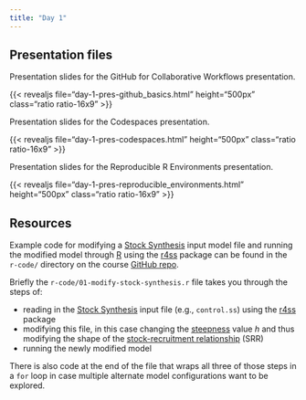 ```yaml
---
title: "Day 1"
---
```


## Presentation files

Presentation slides for the GitHub for Collaborative Workflows presentation.

{{< revealjs file="day-1-pres-github_basics.html" height="500px" class="ratio ratio-16x9" >}}

Presentation slides for the Codespaces presentation.

{{< revealjs file="day-1-pres-codespaces.html" height="500px" class="ratio ratio-16x9" >}}  

Presentation slides for the Reproducible R Environments presentation.

{{< revealjs file="day-1-pres-reproducible_environments.html" height="500px" class="ratio ratio-16x9" >}}    


## Resources

Example code for modifying a [Stock Synthesis](https://nmfs-ost.github.io/ss3-website/) input model file and running the modified model through [R](https://www.r-project.org/) using the [r4ss](https://r4ss.github.io/r4ss/index.html) package can be found in the `r-code/` directory on the course [GitHub repo](https://github.com/MOshima-PIFSC/ISC_OSworkflow_training/tree/main/r-code).

Briefly the `r-code/01-modify-stock-synthesis.r` file takes you through the steps of:

::: {}
- reading in the [Stock Synthesis](https://nmfs-ost.github.io/ss3-website/) input file (e.g., `control.ss`) using the [r4ss](https://r4ss.github.io/r4ss/index.html) package
- modifying this file, in this case changing the [steepness](https://www.iss-foundation.org/glossary/steepness/) value $h$ and thus modifying the shape of the [stock-recruitment relationship](https://edis.ifas.ufl.edu/publication/FA234) (SRR)
- running the newly modified model
:::

There is also code at the end of the file that wraps all three of those steps in a `for` loop in case multiple alternate model configurations want to be explored.
